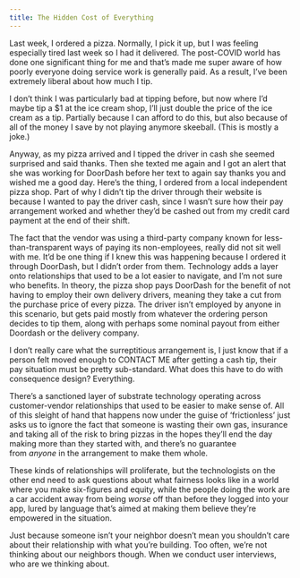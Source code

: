 ```yaml
---
title: The Hidden Cost of Everything
---
```


Last week, I ordered a pizza. Normally, I pick it up, but I was feeling especially tired last week so I had it delivered. The post-COVID world has done one significant thing for me and that’s made me super aware of how poorly everyone doing service work is generally paid. As a result, I’ve been extremely liberal about how much I tip.

I don’t think I was particularly bad at tipping before, but now where I’d maybe tip a $1 at the ice cream shop, I’ll just double the price of the ice cream as a tip. Partially because I can afford to do this, but also because of all of the money I save by not playing anymore skeeball. (This is mostly a joke.)

Anyway, as my pizza arrived and I tipped the driver in cash she seemed surprised and said thanks. Then she texted me again and I got an alert that she was working for DoorDash before her text to again say thanks you and wished me a good day. Here’s the thing, I ordered from a local independent pizza shop. Part of why I didn’t tip the driver through their website is because I wanted to pay the driver cash, since I wasn’t sure how their pay arrangement worked and whether they’d be cashed out from my credit card payment at the end of their shift.

The fact that the vendor was using a third-party company known for less-than-transparent ways of paying its non-employees, really did not sit well with me. It’d be one thing if I knew this was happening because I ordered it through DoorDash, but I didn’t order from them. Technology adds a layer onto relationships that used to be a lot easier to navigate, and I’m not sure who benefits. In theory, the pizza shop pays DoorDash for the benefit of not having to employ their own delivery drivers, meaning they take a cut from the purchase price of every pizza. The driver isn’t employed by anyone in this scenario, but gets paid mostly from whatever the ordering person decides to tip them, along with perhaps some nominal payout from either Doordash or the delivery company.

I don’t really care what the surreptitious arrangement is, I just know that if a person felt moved enough to CONTACT ME after getting a cash tip, their pay situation must be pretty sub-standard. What does this have to do with consequence design? Everything.

There’s a sanctioned layer of substrate technology operating across customer-vendor relationships that used to be easier to make sense of. All of this sleight of hand that happens now under the guise of ‘frictionless’ just asks us to ignore the fact that someone is wasting their own gas, insurance and taking all of the risk to bring pizzas in the hopes they’ll end the day making more than they started with, and there’s no guarantee from *anyone* in the arrangement to make them whole.

These kinds of relationships will proliferate, but the technologists on the other end need to ask questions about what fairness looks like in a world where you make six-figures and equity, while the people doing the work are a car accident away from being *worse* off than before they logged into your app, lured by language that’s aimed at making them believe they’re empowered in the situation.

Just because someone isn’t your neighbor doesn’t mean you shouldn’t care about their relationship with what you’re building. Too often, we’re not thinking about our neighbors though. When we conduct user interviews, who are we thinking about.
